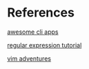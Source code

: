 # References {.unnumbered}

::: {#refs}
:::

[awesome cli apps](https://github.com/agarrharr/awesome-cli-apps)

[regular expression tutorial](https://www.regular-expressions.info/tutorial.html)

[vim adventures](https://vim-adventures.com/)
